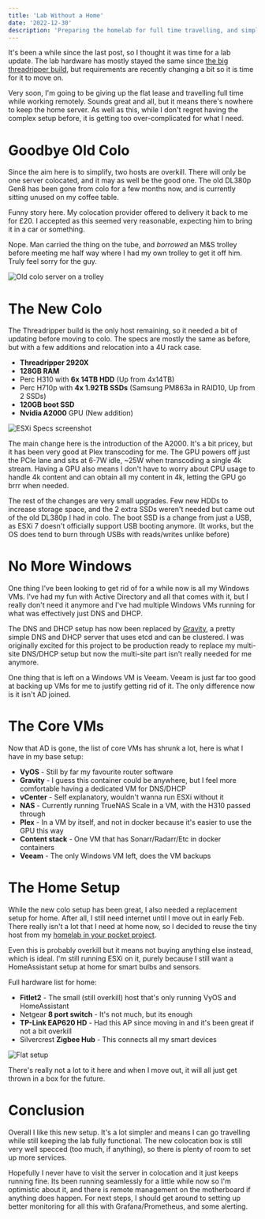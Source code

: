 ```yaml
---
title: 'Lab Without a Home'
date: '2022-12-30'
description: 'Preparing the homelab for full time travelling, and simplifying a lot'
---
```


It's been a while since the last post, so I thought it was time for a lab update.
The lab hardware has mostly stayed the same since [the big threadripper build](/posts/threadripper-build),
but requirements are recently changing a bit so it is time for it to move on.

Very soon, I'm going to be giving up the flat lease and travelling full time while working remotely.
Sounds great and all, but it means there's nowhere to keep the home server.
As well as this, while I don't regret having the complex setup before,
it is getting too over-complicated for what I need.

# Goodbye Old Colo
Since the aim here is to simplify, two hosts are overkill.
There will only be one server colocated, and it may as well be the good one.
The old DL380p Gen8 has been gone from colo for a few months now,
and is currently sitting unused on my coffee table.

Funny story here. My colocation provider offered to delivery it back to me for £20.
I accepted as this seemed very reasonable, expecting him to bring it in a car or something.

Nope. Man carried the thing on the tube, and *borrowed* an M&S trolley before meeting me half way
where I had my own trolley to get it off him. Truly feel sorry for the guy.

![Old colo server on a trolley](/images/lab-without-a-home/old-colo.jpeg)

# The New Colo

The Threadripper build is the only host remaining, so it needed a bit of updating before moving to colo.
The specs are mostly the same as before, but with a few additions and relocation into a 4U rack case.

* **Threadripper 2920X**
* **128GB RAM**
* Perc H310 with **6x 14TB HDD** (Up from 4x14TB)
* Perc H710p with **4x 1.92TB SSDs** (Samsung PM863a in RAID10, Up from 2 SSDs)
* **120GB boot SSD**
* **Nvidia A2000** GPU (New addition)

![ESXi Specs screenshot](/images/lab-without-a-home/esx-specs.png)

The main change here is the introduction of the A2000.
It's a bit pricey, but it has been very good at Plex transcoding for me.
The GPU powers off just the PCIe lane and sits at 6-7W idle, ~25W when transcoding a single 4k stream.
Having a GPU also means I don't have to worry about CPU usage to handle 4k content
and can obtain all my content in 4k, letting the GPU go brrr when needed.

The rest of the changes are very small upgrades.
Few new HDDs to increase storage space,
and the 2 extra SSDs weren't needed but came out of the old DL380p I had in colo.
The boot SSD is a change from just a USB, as ESXi 7 doesn't officially support USB booting anymore.
(It works, but the OS does tend to burn through USBs with reads/writes unlike before)

# No More Windows

One thing I've been looking to get rid of for a while now is all my Windows VMs.
I've had my fun with Active Directory and all that comes with it, but I really don't need
it anymore and I've had multiple Windows VMs running for what was effectively just DNS and DHCP.

The DNS and DHCP setup has now been replaced by [Gravity](https://github.com/BeryJu/gravity),
a pretty simple DNS and DHCP server that uses etcd and can be clustered.
I was originally excited for this project to be production ready to replace my multi-site 
DNS/DHCP setup but now the multi-site part isn't really needed for me anymore.

One thing that is left on a Windows VM is Veeam. 
Veeam is just far too good at backing up VMs for me to justify getting rid of it. 
The only difference now is it isn't AD joined.

# The Core VMs

Now that AD is gone, the list of core VMs has shrunk a lot, here is what I have in my base setup:

* **VyOS** - Still by far my favourite router software
* **Gravity** - I guess this container could be anywhere, but I feel more comfortable having a dedicated VM for DNS/DHCP
* **vCenter** - Self explanatory, wouldn't wanna run ESXi without it
* **NAS** - Currently running TrueNAS Scale in a VM, with the H310 passed through
* **Plex** - In a VM by itself, and not in docker because it's easier to use the GPU this way
* **Content stack** - One VM that has Sonarr/Radarr/Etc in docker containers
* **Veeam** - The only Windows VM left, does the VM backups

# The Home Setup

While the new colo setup has been great, I also needed a replacement setup for home.
After all, I still need internet until I move out in early Feb.
There really isn't a lot that I need at home now, so I decided to reuse the tiny host from
my [homelab in your pocket project](/posts/homelab-in-your-pocket).

Even this is probably overkill but it means not buying anything else instead, which is ideal.
I'm still running ESXi on it, purely because I still want a HomeAssistant setup at home for
smart bulbs and sensors.

Full hardware list for home:

* **Fitlet2** - The small (still overkill) host that's only running VyOS and HomeAssistant
* Netgear **8 port switch** - It's not much, but its enough
* **TP-Link EAP620 HD** - Had this AP since moving in and it's been great if not a bit overkill
* Silvercrest **Zigbee Hub** - This connects all my smart devices

![Flat setup](/images/lab-without-a-home/home-setup.jpeg)

There's really not a lot to it here and when I move out, it will all just get thrown in a box for the future.

# Conclusion

Overall I like this new setup. It's a lot simpler and means I can go travelling while still keeping the lab fully functional.
The new colocation box is still very well specced (too much, if anything), so there is plenty of room to set up more services.

Hopefully I never have to visit the server in colocation and it just keeps running fine. 
Its been running seamlessly for a little while now so I'm optimistic about it, and there is remote management on the motherboard if anything does happen.
For next steps, I should get around to setting up better monitoring for all this with Grafana/Prometheus, and some alerting.
